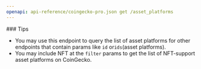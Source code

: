 ```yaml
---
openapi: api-reference/coingecko-pro.json get /asset_platforms
---
```


<Tip>
  ### Tips

  - You may use this endpoint to query the list of asset platforms for other endpoints that contain params like `id` or`ids`(asset platforms).
  - You may include NFT at the `filter` params to get the list of NFT-support asset platforms on CoinGecko.
</Tip>